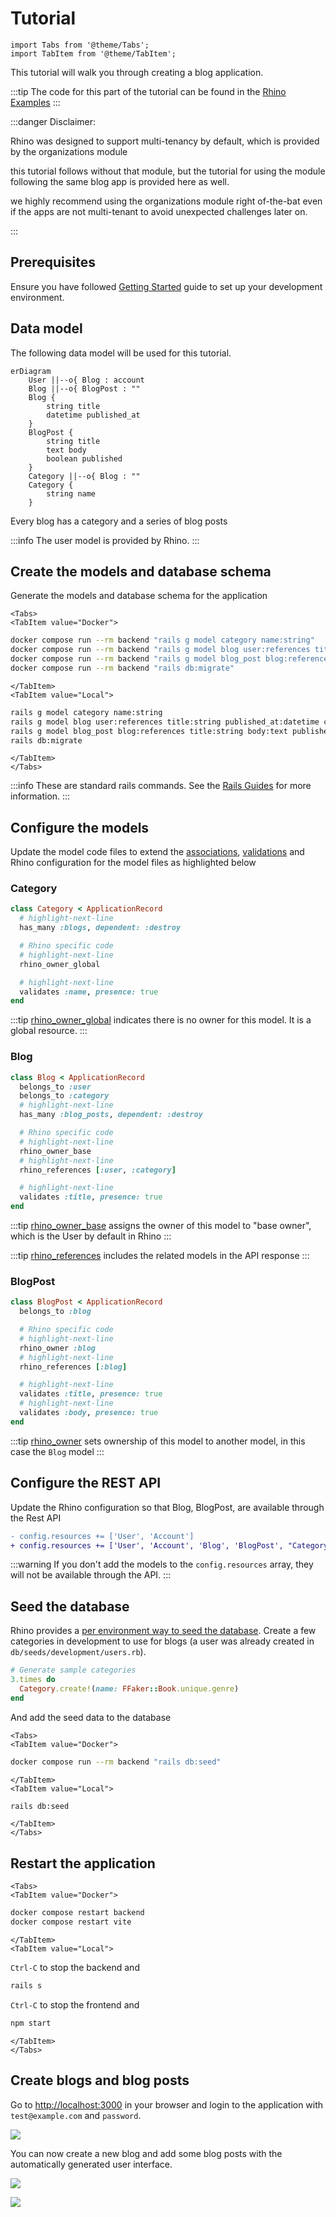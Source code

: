 # Tutorial

```mdx-code-block
import Tabs from '@theme/Tabs';
import TabItem from '@theme/TabItem';
```

This tutorial will walk you through creating a blog application.

:::tip
The code for this part of the tutorial can be found in the [Rhino Examples](https://github.com/rhino-project/rhino-project/tree/beta/examples/tutorial)
:::

:::danger Disclaimer:

Rhino was designed to support multi-tenancy by default, which is provided by the organizations module

this tutorial follows without that module, but the tutorial for using the module following the same blog app is provided here as well.

we highly recommend using the organizations module right of-the-bat even if the apps are not multi-tenant to avoid unexpected challenges later on.

:::

## Prerequisites

Ensure you have followed [Getting Started](../getting_started) guide to set up your development environment.

## Data model

The following data model will be used for this tutorial.

```mermaid
erDiagram
    User ||--o{ Blog : account
    Blog ||--o{ BlogPost : ""
    Blog {
        string title
        datetime published_at
    }
    BlogPost {
        string title
        text body
        boolean published
    }
    Category ||--o{ Blog : ""
    Category {
        string name
    }
```

Every blog has a category and a series of blog posts

:::info
The user model is provided by Rhino.
:::

## Create the models and database schema

Generate the models and database schema for the application

```mdx-code-block
<Tabs>
<TabItem value="Docker">
```

```bash
docker compose run --rm backend "rails g model category name:string"
docker compose run --rm backend "rails g model blog user:references title:string published_at:datetime category:references"
docker compose run --rm backend "rails g model blog_post blog:references title:string body:text published:boolean"
docker compose run --rm backend "rails db:migrate"
```

```mdx-code-block
</TabItem>
<TabItem value="Local">
```

```bash
rails g model category name:string
rails g model blog user:references title:string published_at:datetime category:references
rails g model blog_post blog:references title:string body:text published:boolean
rails db:migrate
```

```mdx-code-block
</TabItem>
</Tabs>
```

:::info
These are standard rails commands. See the [Rails Guides](https://guides.rubyonrails.org/) for more information.
:::

## Configure the models

Update the model code files to extend the [associations](https://guides.rubyonrails.org/association_basics.html), [validations](https://guides.rubyonrails.org/active_record_validations.html) and Rhino configuration for the model files as highlighted below

### Category

```ruby title="app/models/category.rb"
class Category < ApplicationRecord
  # highlight-next-line
  has_many :blogs, dependent: :destroy

  # Rhino specific code
  # highlight-next-line
  rhino_owner_global

  # highlight-next-line
  validates :name, presence: true
end
```

:::tip
[rhino_owner_global](/docs/concepts/resources/#global-owner) indicates there is no owner for this model. It is a global resource.
:::

### Blog

```ruby title="app/models/blog.rb"
class Blog < ApplicationRecord
  belongs_to :user
  belongs_to :category
  # highlight-next-line
  has_many :blog_posts, dependent: :destroy

  # Rhino specific code
  # highlight-next-line
  rhino_owner_base
  # highlight-next-line
  rhino_references [:user, :category]

  # highlight-next-line
  validates :title, presence: true
end
```

:::tip
[rhino_owner_base](/docs/concepts/resources/#base-owner) assigns the owner of this model to "base owner", which is the User by default in Rhino
:::

:::tip
[rhino_references](/docs/concepts/resources/#references) includes the related models in the API response
:::

### BlogPost

```ruby title="app/models/blog_post.rb"
class BlogPost < ApplicationRecord
  belongs_to :blog

  # Rhino specific code
  # highlight-next-line
  rhino_owner :blog
  # highlight-next-line
  rhino_references [:blog]

  # highlight-next-line
  validates :title, presence: true
  # highlight-next-line
  validates :body, presence: true
end
```

:::tip
[rhino_owner](/docs/concepts/resources/#ownership) sets ownership of this model to another model, in this case the `Blog` model
:::

## Configure the REST API

Update the Rhino configuration so that Blog, BlogPost, are available through the Rest API

```diff title="config/initializers/rhino.rb"
- config.resources += ['User', 'Account']
+ config.resources += ['User', 'Account', 'Blog', 'BlogPost', "Category"]
```

:::warning
If you don't add the models to the `config.resources` array, they will not be available through the API.
:::

## Seed the database

Rhino provides a [per environment way to seed the database](../guides/importing/seeding.mdx). Create a few categories in development to use for blogs (a user was already created in `db/seeds/development/users.rb`).

```ruby title="db/seeds/development/categories.rb"
# Generate sample categories
3.times do
  Category.create!(name: FFaker::Book.unique.genre)
end
```

And add the seed data to the database

```mdx-code-block
<Tabs>
<TabItem value="Docker">
```

```bash
docker compose run --rm backend "rails db:seed"
```

```mdx-code-block
</TabItem>
<TabItem value="Local">
```

```bash
rails db:seed
```

```mdx-code-block
</TabItem>
</Tabs>
```

## Restart the application

```mdx-code-block
<Tabs>
<TabItem value="Docker">
```

```bash
docker compose restart backend
docker compose restart vite
```

```mdx-code-block
</TabItem>
<TabItem value="Local">
```

`Ctrl-C` to stop the backend and

```bash
rails s
```

`Ctrl-C` to stop the frontend and

```bash
npm start
```

```mdx-code-block
</TabItem>
</Tabs>
```

## Create blogs and blog posts

Go to [http://localhost:3000](http://localhost:3000) in your browser and login to the application with `test@example.com` and `password`.

![](/img/tutorial_login.png)

You can now create a new blog and add some blog posts with the automatically generated user interface.

![](/img/tutorial_blog.png)

![](/img/tutorial_blog_post.png)
